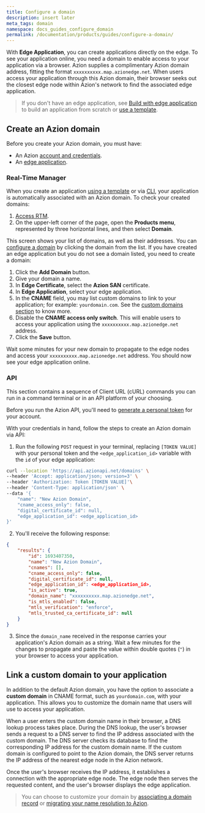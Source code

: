 ```yaml
---
title: Configure a domain
description: insert later
meta_tags: domain
namespace: docs_guides_configure_domain
permalink: /documentation/products/guides/configure-a-domain/
---
```


With **Edge Application**, you can create applications directly on the edge. To see your application online, you need a domain to enable access to your application via a browser. Azion supplies a complimentary Azion domain address, fitting the format `xxxxxxxxxx.map.azionedge.net`. When users access your application through this Azion domain, their browser seeks out the closest edge node within Azion's network to find the associated edge application.

> If you don't have an edge application, see [Build with edge application](link_build_edge_app) to build an application from scratch or [use a template](link_templates).

## Create an Azion domain

Before you create your Azion domain, you must have:

- An Azion [account and credentials](link_account).
- An [edge application](link_create).

### Real-Time Manager

When you create an application [using a template](link_templates) or via [CLI](link_cli), your application is automatically associated with an Azion domain. To check your created domains:

1. [Access RTM](https://manager.azion.com).
2. On the upper-left corner of the page, open the **Products menu**, represented by three horizontal lines, and then select **Domain**.

This screen shows your list of domains, as well as their addresses. You can [configure a domain](#configure-your-domain) by clicking the domain from the list. If you have created an edge application but you do not see a domain listed, you need to create a domain:

1. Click the **Add Domain** button.
2. Give your domain a name.
3. In **Edge Certificate**, select the **Azion SAN** certificate.
4. In **Edge Application**, select your edge application.
5. In the **CNAME** field, you may list custom domains to link to your application; for example: `yourdomain.com`. See the [custom domains section](#custom-domains) to know more.
6. Disable the **CNAME access only switch**. This will enable users to access your application using the `xxxxxxxxxx.map.azionedge.net` address.
7. Click the **Save** button.

Wait some minutes for your new domain to propagate to the edge nodes and access your `xxxxxxxxxx.map.azionedge.net` address. You should now see your edge application online.

### API

This section contains a sequence of Client URL (cURL) commands you can run in a command terminal or in an API platform of your choosing. 

Before you run the Azion API, you'll need to [generate a personal token](link_personal_token) for your account.

With your credentials in hand, follow the steps to create an Azion domain via API:

1. Run the following `POST` request in your terminal, replacing `[TOKEN VALUE]` with your personal token and the `<edge_application_id>` variable with the `id` of your edge application:

```bash
curl --location 'https://api.azionapi.net/domains' \
--header 'Accept: application/json; version=3' \
--header 'Authorization: Token [TOKEN VALUE]'\
--header 'Content-Type: application/json' \
--data '{
    "name": "New Azion Domain",
    "cname_access_only": false,
    "digital_certificate_id": null,
    "edge_application_id": <edge_application_id>
}'
```

2. You'll receive the following response:

```json
{
    "results": {
        "id": 1693407350,
        "name": "New Azion Domain",
        "cnames": [],
        "cname_access_only": false,
        "digital_certificate_id": null,
        "edge_application_id": <edge_application_id>,
        "is_active": true,
        "domain_name": "xxxxxxxxxx.map.azionedge.net",
        "is_mtls_enabled": false,
        "mtls_verification": "enforce",
        "mtls_trusted_ca_certificate_id": null
    }
}
```

3. Since the `domain_name` received in the response carries your application's Azion domain as a string. Wait a few minutes for the changes to propagate and paste the value within double quotes (`"`) in your browser to access your application.

## Link a custom domain to your application

In addition to the default Azion domain, you have the option to associate a **custom domain** in CNAME format, such as `yourdomain.com`, with your application. This allows you to customize the domain name that users will use to access your application.

When a user enters the custom domain name in their browser, a DNS lookup process takes place. During the DNS lookup, the user's browser sends a request to a DNS server to find the IP address associated with the custom domain. The DNS server checks its database to find the corresponding IP address for the custom domain name. If the custom domain is configured to point to the Azion domain, the DNS server returns the IP address of the nearest edge node in the Azion network.

Once the user's browser receives the IP address, it establishes a connection with the appropriate edge node. The edge node then serves the requested content, and the user's browser displays the edge application.

> You can choose to customize your domain by [associating a domain record](link_point_domain) or [migrating your name resolution to Azion](link_migrate_ns).
